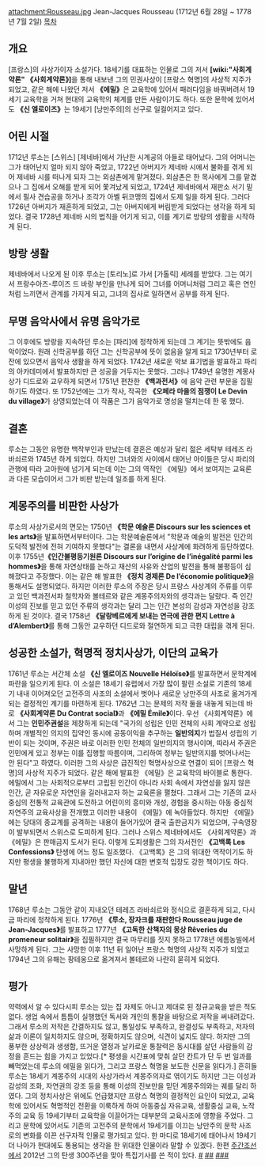 attachment:Rousseau.jpg
Jean-Jacques Rousseau (1712년 6월 28일 ~ 1778년 7월 2일)
[[목차]]
== 개요 ==
[프랑스]의 사상가이자 소설가다.
18세기를 대표하는 인물로 그의 저서 '''[wiki:"사회계약론" 《사회계약론》]'''을 통해 내보낸 그의 민권사상이 [프랑스 혁명]의 사상적 지주가 되었고, 같은 해에 나왔던 저서 '''《에밀》'''은 교육학에 있어서 패러다임을 바꿔버려서 19세기 교육학을 거쳐 현대의 교육학의 체계를 만든 사람이기도 하다. 또한 문학에 있어서도 '''《신 엘로이즈》'''는 19세기 [낭만주의]의 선구로 일컬어지고 있다.

== 어린 시절 ==
1712년 루소는 [스위스] [제네바]에서 가난한 시계공의 아들로 태어났다. 그의 어머니는 그가 태어난지 얼마 되지 않아 죽었고, 1722년 아버지가 제네바 시에서 불화를 겪게 되어 제네바 시를 떠나게 되자 그는 외삼촌에게 맡겨졌다. 외삼촌은 한 목사에게 그를 맡겼으나 그 집에서 오해를 받게 되어 쫓겨났게 되었고, 1724년 제네바에서 재판소 서기 밑에서 필사 견습공을 하거나 조각가 아벨 뒤코맹의 집에서 도제 일을 하게 된다. 그러다 1726년 아버지가 재혼하게 되었고, 그는 아버지에게 버림받게 되었다는 생각을 하게 되었다. 결국 1728년 제네바 시의 법칙을 어기게 되고, 이를 계기로 방랑의 생활을 시작하게 된다.

== 방랑 생활 ==
제네바에서 나오게 된 이후 루소는 [토리노]로 가서 [가톨릭] 세례를 받았다. 그는 여기서 프랑수아즈-루이즈 드 바랑 부인을 만나게 되어 그녀를 어머니처럼 그리고 혹은 연인처럼 느끼면서 관계를 가지게 되고, 그녀의 집사로 일하면서 공부를 하게 된다.

== 무명 음악사에서 유명 음악가로 ==
그 이후에도 방랑을 지속하던 루소는 [파리]에 정착하게 되는데 그 계기는 뜻밖에도 음악이었다. 원래 신학공부를 하던 그는 신학공부에 뜻이 없음을 알게 되고 1730년부터 로잔에 있으면서 음악사 생활을 하게 되었다. 1742년 새로운 악보 표기법을 발표하고 파리의 아카데미에서 발표하지만 큰 성공을 거두지는 못했다. 그러나 1749년 유명한 계몽사상가 디드로와 교우하게 되면서 1751년 편찬한 '''《백과전서》'''에 음악 관련 부문을 집필하기도 하였다. 또 1752년에는 그가 작사, 작곡한 '''《오페라 마을의 점쟁이 Le Devin du village》'''가 상영되었는데 이 작품은 그가 음악가로 명성을 떨치는데 한 몫 했다.

== 결혼 ==
루소는 그동안 유명한 백작부인과 만났는데 결혼은 예상과 달리 젊은 세탁부 테레즈 라바쇠르와 1745년 하게 되었다. 하지만 그녀와의 사이에서 태어난 아이들은 당시 파리의 관행에 따라 고아원에 넘기게 되는데 이는 그의 역작인 《에밀》에서 보여지는 교육론과 다른 모습이어서 그가 비판 받는데 일조를 하게 된다.

== 계몽주의를 비판한 사상가 ==
루소의 사상가로서의 면모는 1750년 '''《학문 예술론 Discours sur les sciences et les arts》'''을 발표하면서부터이다. 그는 학문예술론에서 "학문과 예술의 발전은 인간의 도덕적 발전에 전혀 기여하지 못했다"는 결론을 내면서 사상계에 화려하게 등단하였다. 이후 1755년'''《인간불평등기원론 Discours sur l’origine de l’inégalité parmi les hommes》'''을 통해 자연상태를 논하고 재산의 사유와 산업의 발전을 통해 불평등이 심해졌다고 주장했다. 이는 같은 해 발표한 '''《정치 경제론 De l’économie politique》'''을 통해서도 설명되었다. 
하지만 이러한 루소의 주장은 당시 프랑스 사상계의 주류를 이루고 있던 백과전서파 철학자와 볼테르와 같은 계몽주의자와의 생각과는 달랐다. 즉 인간 이성의 진보를 믿고 있던 주류의 생각과는 달리 그는 인간 본성의 감성과 자연성을 강조하게 된 것이다. 결국 1758년 '''《달랑베르에게 보내는 연극에 관한 편지 Lettre à d’Alembert》'''를 통해 그동안 교우하던 디드로와 절연하게 되고 극한 대립을 겪게 된다.

== 성공한 소설가, 혁명적 정치사상가, 이단의 교육가 ==
1761년 루소는 서간체 소설 '''《신 엘로이즈 Nouvelle Héloïse》'''를 발표하면서 문학계에 파란을 일으키게 된다. 이 소설은 18세기 유럽에서 가장 많이 팔린 소설로 기존의 18세기 내내 이어져오던 고전주의 사조의 소설에서 벗어나 새로운 낭만주의 사조로 옮겨가게 되는 결정적인 계기를 마련하게 된다. 
1762년 그는 문제의 저작 둘을 내놓게 되는데 바로 '''《사회계약론 Du Contrat social》'''과 '''《에밀 Émile》'''이다. 
우선 《사회계약론》에서 그는 '''인민주권설'''을 제창하게 되는데 "국가의 성립은 인민 전체의 사회 계약으로 성립하며 개별적인 의지의 집약인 동시에 공동이익을 추구하는 '''일반의지'''가 법질서 성립의 기반이 되는 것이며, 주권은 바로 이러한 인민 전체의 일반의지의 행사이며, 따라서 주권은 인민에게 있고 정부는 이를 집행할 따름이며, 그리하여 정부는 일반의지를 벗어나서는 안 된다"고 하였다. 이러한 그의 사상은 급진적인 혁명사상으로 연결이 되어 [프랑스 혁명]의 사상적 지주가 되었다.
같은 해에 발표한 《에밀》은 교육학의 바이블로 통한다. 에밀에서 그는 사회적으로부터 고립된 인간이 아니라 사회 속에서 자연성을 잃지 않은 인간, 곧 자유로운 자연인을 길러내고자 하는 교육론을 펼쳤다. 그래서 그는 기존의 교사 중심의 전통적 교육관에 도전하고 어린이의 흥미와 개성, 경험을 중시하는 아동 중심적 자연주의 교육사상을 전개했고 이러한 내용이 《에밀》에 녹아들었다.
하지만 《에밀》에는 당대의 종교계를 공격하는 내용이 들어가있어 결국 출판금지가 되었으며, 구속영장이 발부되면서 스위스로 도피하게 된다. 그러나 스위스 제네바에서도 《사회계약론》과 《에밀》은 판매금지 도서가 된다. 
이렇게 도피생활은 그의 자서전인 '''《고백록 Les Confessions》''' 탄생에 어느 정도 일조했다. 《고백록》은 그의 위대한 역작이기도 하지만 평생을 불행하게 지내야만 했던 자신에 대한 변호적 입장도 강한 책이기도 하다.

== 말년 ==
1768년 루소는 그동안 같이 지내오던 테레즈 라바쇠르와 정식으로 결혼하게 되고, 다시금 파리에 정착하게 된다. 
1776년 '''《루소, 장자크를 재판한다 Rousseau juge de Jean-Jacques》'''를 발표하고  1777년 '''《고독한 산책자의 몽상 Rêveries du promeneur solitair》'''을 집필하지만 결국 마무리를 짓지 못하고 1778년 에름농빌에서 사망하게 된다.
그는 사망한 이후 11년 뒤 일어난 프랑스 혁명의 사상적 지주가 되었고 1794년 그의 유해는 팡테옹으로 옮겨져서 볼테르와 나란히 묻히게 되었다.
== 평가 ==

약력에서 알 수 있다시피 루소는 있는 집 자제도 아니고 제대로 된 정규교육을 받은 적도 없다. 생업 속에서 틈틈이 실행했던 독서와 개인의 통찰을 바탕으로 저작을 써내려갔다. 그래서 루소의 저작은 간결하지도 않고, 통일성도 부족하고, 완결성도 부족하고, 저자의 삶과 이론이 일치하지도 않으며, 정확하지도 않으며, 식견이 넓지도 않다. 하지만 그의 풍부한 상상력과 생생함, 뜨거운 열정과 날카로운 통찰력은 동시대를 살던 사람들의 감정을 흔드는 힘을 가지고 있었다.[* 평생을 시간표에 맞춰 살던 칸트가 단 두 번 일과를 빼먹었는데 루소의 에밀을 읽다가, 그리고 프랑스 혁명을 보도한 신문을 읽다가.]
흔히들 루소는 18세기 계몽주의 시대의 사상가라서 계몽주의자로 엮이기도 하지만 그는 이성과 감성의 조화, 자연권의 강조 등을 통해 이성의 진보만을 믿던 계몽주의와는 궤를 달리 하였다. 그의 정치사상은 위에도 언급했지만 프랑스 혁명의 결정적인 요인이 되었고, 교육학에 있어서도 혁명적인 전환을 이룩하게 하여 아동중심 자유교육, 생활중심 교육, 노작주의 교육 등 19세기부터 교육학을 이끌어가는 대부분의 교육사조에 영향을 주었다. 그리고 문학에 있어서도 기존의 고전주의 문학에서 19세기를 이끄는 낭만주의 문학 사조로의 변화를 이끈 선구자적 인물로 평가되고 있다.
한 마디로 18세기에 태어나서 19세기 더 나아가 현대에도 통용되는 생각을 한 위대한 인물이라 말할 수 있겠다.
한편 [[주간조선]]에서 2012년 그의 탄생 300주년을 맞아 특집기사를 쓴 적이 있다. [http://weekly.chosun.com/client/news/viw.asp?ctcd=C02&nNewsNumb=002210100005 #] [http://weekly.chosun.com/client/news/viw.asp?ctcd=C02&nNewsNumb=002210100006 ##] [http://weekly.chosun.com/client/news/viw.asp?ctcd=C02&nNewsNumb=002210100007 ###]
